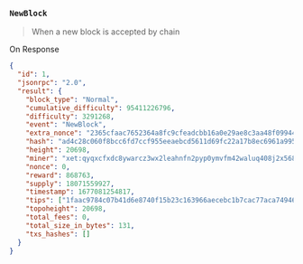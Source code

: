 ### `NewBlock`

> When a new block is accepted by chain

On Response

```json
{
  "id": 1,
  "jsonrpc": "2.0",
  "result": {
    "block_type": "Normal",
    "cumulative_difficulty": 95411226796,
    "difficulty": 3291268,
    "event": "NewBlock",
    "extra_nonce": "2365cfaac7652364a8fc9cfeadcbb16a0e29ae8c3aa48f099449ac92d161f91e",
    "hash": "ad4c28c060f8bcc6fd7ccf955eeaebcd5611d69fc22a17b8ec6961a995b2c6be",
    "height": 20698,
    "miner": "xet:qyqxcfxdc8ywarcz3wx2leahnfn2pyp0ymvfm42waluq408j2x5680g05xfx5",
    "nonce": 0,
    "reward": 868763,
    "supply": 18071559927,
    "timestamp": 1677081254817,
    "tips": ["1faac9784c07b41d6e8740f15b23c163966aecebc1b7cac77aca74946a25625d"],
    "topoheight": 20698,
    "total_fees": 0,
    "total_size_in_bytes": 131,
    "txs_hashes": []
  }
}
```